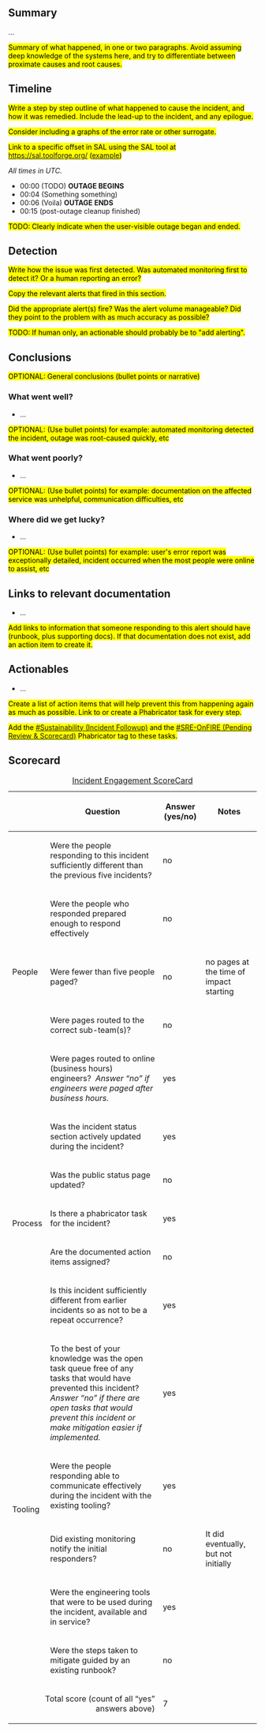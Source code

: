 {{irdoc|status=draft}}

==Summary==
{{Incident scorecard
| task = T316188
| paged-num = 
| responders-num = 
| coordinators = 
| start = 
| end = 
| impact = For approximately 17h, media requests (mostly thumbnail reads, but also uploads) failed at a rate of ~2000 HTTP errors per minute. This caused approximately 1.9 million uncached media requests to upload.wikimedia.org to fail, and 609 unsuccessful upload attempts (this part was quite visible to Commons contributors).
}}

…

<!-- Reminder: No private information on this page! --><mark>Summary of what happened, in one or two paragraphs. Avoid assuming deep knowledge of the systems here, and try to differentiate between proximate causes and root causes.</mark>

{{TOC|align=right}}

==Timeline==
<mark>Write a step by step outline of what happened to cause the incident, and how it was remedied.  Include the lead-up to the incident, and any epilogue.</mark>

<mark>Consider including a graphs of the error rate or other surrogate.</mark>

<mark>Link to a specific offset in SAL using the SAL tool at https://sal.toolforge.org/ ([https://sal.toolforge.org/production?q=synchronized&d=2012-01-01 example])</mark>

''All times in UTC.''

*00:00 (TODO) '''OUTAGE BEGINS'''
*00:04 (Something something)
*00:06 (Voila) '''OUTAGE ENDS'''
*00:15 (post-outage cleanup finished)

<!-- Reminder: No private information on this page! -->
<mark>TODO: Clearly indicate when the user-visible outage began and ended.</mark>

==Detection==
<mark>Write how the issue was first detected.  Was automated monitoring first to detect it? Or a human reporting an error?</mark>

<mark>Copy the relevant alerts that fired in this section.</mark>

<mark>Did the appropriate alert(s) fire? Was the alert volume manageable? Did they point to the problem with as much accuracy as possible?</mark>

<mark>TODO: If human only, an actionable should probably be to "add alerting".</mark>

==Conclusions==

<mark>OPTIONAL: General conclusions (bullet points or narrative)</mark>

===What went well?===

*…

<mark>OPTIONAL: (Use bullet points) for example: automated monitoring detected the incident, outage was root-caused quickly, etc</mark>

===What went poorly?===

*…

<mark>OPTIONAL: (Use bullet points) for example: documentation on the affected service was unhelpful, communication difficulties, etc</mark>

===Where did we get lucky?===

*…

<mark>OPTIONAL: (Use bullet points) for example: user's error report was exceptionally detailed, incident occurred when the most people were online to assist, etc</mark>

==Links to relevant documentation==

*…

<mark>Add links to information that someone responding to this alert should have (runbook, plus supporting docs). If that documentation does not exist, add an action item to create it.</mark>

==Actionables==

*…

<mark>Create a list of action items that will help prevent this from happening again as much as possible. Link to or create a Phabricator task for every step.</mark>

<mark>Add the [[phab:project/view/4758/|#Sustainability (Incident Followup)]] and the [[phab:project/profile/4626/|#SRE-OnFIRE (Pending Review & Scorecard)]]  Phabricator tag to these tasks.</mark>

==Scorecard==


{| class="wikitable"
|+[[Incident Scorecard|Incident Engagement  ScoreCard]]
!
!Question
!Answer
(yes/no)
!Notes
|-
! rowspan="5" |People
|Were the people responding to this incident sufficiently different than the previous five incidents?
|no
|
|-
|Were the people who responded prepared enough to respond effectively
|no
|
|-
|Were fewer than five people paged?
|no
|no pages at the time of impact starting
|-
|Were pages routed to the correct sub-team(s)?
|no
|
|-
|Were pages routed to online (business hours) engineers?  ''Answer “no” if engineers were paged after business hours.''
|yes
|
|-
! rowspan="5" |Process
|Was the incident status section actively updated during the incident?
|yes
|
|-
|Was the public status page updated?
|no
|
|-
|Is there a phabricator task for the incident?
|yes
|
|-
|Are the documented action items assigned?
|no
|
|-
|Is this incident sufficiently different from earlier incidents so as not to be a repeat occurrence?
|yes
|
|-
! rowspan="5" |Tooling
|To the best of your knowledge was the open task queue free of any tasks that would have prevented this incident? ''Answer “no” if there are''
''open tasks that would prevent this incident or make mitigation easier if implemented.''
|yes
|
|-
|Were the people responding able to communicate effectively during the incident with the existing tooling?
|yes
|
|-
|Did existing monitoring notify the initial responders?
|no
|It did eventually, but not initially
|-
|Were the engineering tools that were to be used during the incident, available and in service?
|yes
|
|-
|Were the steps taken to mitigate guided by an existing runbook?
|no
|
|-
! colspan="2" align="right" |Total score (count of all “yes” answers above)
|7
|
|}